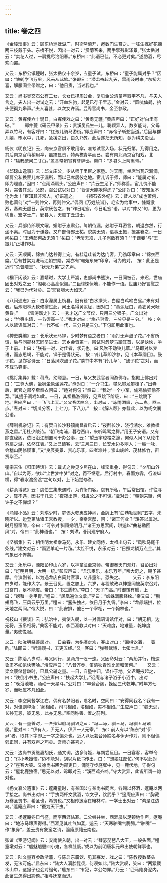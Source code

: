 ```yaml
---
---
---
```

title: 卷之四
---



《金陵琐事》云：顾东桥巡抚湖广，时衙斋菊开，邀数门生赏之。一狂生拣好花摘两三枝戴于头。东桥不悦，因出一对云：“赏菊客来，两手擘残彭泽景。”张太岳对云：“卖花人过，一肩挑尽洛阳春。”东桥曰：“此语已佳，不必更对矣。”遂酌酒，尽欢而罢。

又云：东桥公镇楚时，张太岳仅十余岁，应童子试。东桥曰：“童子能属对乎？”因曰：“雏鹤学飞万里，风云从此始。”张即日：“潜龙奋起九天，雷雨及时来。”东桥大喜，解腰间金带赠之，曰：“他日贵，当过我也。”

又云：尚书吴交石公有二女，长女已择周公金，复见金公清童年器宇不凡，与夫人言之，夫人出一对试之云：“汗血名驹，起足已存千里志。”金对云：“圆吭仙鹤，抬头便彻九皋声。”夫人喜甚，以次女许焉。后周官尚书，金至参政。

又云：黄挥使六十诞日，白挥使戏之曰：“黄耈无疆。”黄应声曰：“正好对‘白圭有砧。’” 　　郑仲夔《研云甲录》云：贵溪吴氏生一儿，聪颖异人，数岁能诗。父母弄以竹马，有客呼曰：“红孩儿骑马游街。”即应声曰：“赤帝子斩蛇当道。”后因与群儿嬉，堕水中，几死，急援之出，良久乃苏。此后遂茫无所知，竟为耕夫没世。

杨仪《明良记》云，向来京官俱不敢用伞，唯考试官入场，状元归第，乃得用之。其后南京官稍稍用伞，虽跻显贵，特两檐青伞而已。尝有南北两京官相戏，北曰：“输我腰间三寸白。”盖言常朝官有牙牌也。南曰：“多君头上两重青。”

《邱琼山逸事》云：邱文庄公，少从师于里宦之家塾。时天雨，坐席当瓦穴漏滴，邱肩公私换宦儿席于漏所，而以己席居彼之地。宦儿诉于师，师曰：“能属对者，即为理直。”因曰：“点雨滴肩头。”公应声曰：“片云生足下。”师称善。宦儿愧不能对，哭告其父。父怒，召公试以对曰：“孰谓犬能欺得虎？”公即对曰：“安知鱼不化为龙！”宦知其非常人，好语遣之。 　　《禇石农外纪》云：昔人以“成也萧何，败也萧何”对“一则仲父，再则仲父。”偶阅《万姓统谱》，毛宏为给事中，慷慨激烈，奏疏无虚日。英宗厌苦之，有“昨日毛宏，今日毛宏”语。以对“仲父”句，更为切当。宏字士广，鄞县人，天顺丁丑进士。

又云：兵部侍郎项文曜，媚附于忠肃公。每朝待漏，必附于耳密言，朝退亦然，行坐不离。时目为于谦妾。又户部侍郎王祐，貌美无须，谄事王振，振甚眷之，一日问祐曰：“王侍郎何故无须？”祐曰：“老爷无须，儿子岂敢有须？”“于谦妾”与“王振儿”正堪作对。

又云：天顺间，锦衣门达甚得上宠。有桂廷珪者为达门客，乃镌印章曰：“锦衣西席。”后有甘棠为洗马江朝宗婿，棠亦有“翰苑东床”印章，可为的对。　按：此正是近时“总督陪堂”、“状元乃弟”之先声。

《桐下闲谈》云：嘉靖时，大学士严嵩，吏部尚书熊浃，一日同被召，来迟，世庙因出对戏之云：“阁老心高高似阁。”二臣惶悚伏地，不能作一语。世庙乃好言慰之云：“我已为代对矣。曰‘天官胆大大如天。”

《八闽通志》云：白水漈属上杭县，旧有题“白水漈头，白屋白鸡啼白昼。”未有对者。后潮阳林大钦修撰过此，问土名得黄泥垅，因对曰：“黄泥垅口，黄衣黄犬吠黄昏。” 　　《雪涛谐史》云：一秀才送广文节仪，只用三分银子。广文出对曰：“竹笋出墙，一节须高一节。”秀才对曰：“梅花逊雪，三分只是三分。”　按：令人以谚语属对云：“一代不如一代，三分只是三分。”下句即用此事也。

《裨史类编》云：长乐状元马铎，少时梦有语之者曰：“雨打无声鼓子花。”不省所谓，后与同郡林志同举进士。志乡会皆第一，殿试时忽梦马踏其首，以是怏怏，争于上前。上曰：“朕有一对，对佳者，状元也。曰‘风吹不动铃儿草。’”马即对以梦语，而志思竭，不能对，铎于是得状元。　按：铃儿草即沙参，见《本草纲目》。鼓子花，见郑谷诗云：“日落风吹鼓子花。”类书中本有“铃儿草”、“鼓子花”之对，而不载马铎事。

《挑灯集异》载：蒋焘，幼聪慧。一日，与父友武官者同游佛寺。指殿上佛出对曰：“三尊大佛，坐狮坐象坐莲花。”焘对曰：“一介书生，攀凤攀龙攀桂子。”出寺后，武官之部卒牵焘衣问曰：“适对何句？”焘曰：“我对‘一个小军，偷鸡偷猫偷芥菜。’”其捷于调戏如此。一日，其祖携游佛殿，见焘跳下阶级，曰：“三跳跳下地。”焘应声曰：“一飞飞上天。”又父客因坐久，出对曰：“冻雨洒窗，东二点，西三点。”焘对曰：“切瓜分客，上七刀，下八刀。”　按：《解人颐》亦载此，以为杨文襄公语。

《薛制机杂记》云：有贺自长沙移镇南昌者启云：“夜醉长沙，晓行湘水，难教樯燕之留。”用杜少陵诗。“朝飞南浦，暮卷西山，来听鸣鸾之舞。”用王子安语。又有除直秘阁，依旧沿江制置司干办公事，云：“望玉宇琼楼之邃，何似人间？从纶巾羽扇之游，依然江表。”又上巳请客，云“三月三日，长安水边多丽人；一觞一咏，会稽山阴修禊事。”又“良辰美景、赏心乐事，四者难并；崇山峻岭、茂林修竹，群贤毕至。”

瞿宗吉佑《归田诗话》云：戴式之尝见夕照在山，峰峦重叠，得句云：“夕阳山外山。”自以为奇，欲以“尘世梦中梦”对之，而不惬意。后行村中，春雨方霁，行潦纵横，得“春水渡旁渡”之句以对，上下始觉匀称。

《耕余博览》云：虞伯生集未遇时，为许衡门客。虞有所私，午后常出馆。许往寻之，辄不遇，因书于几云：“夜夜出游，知虞公之不可谏。”虞对云：“朝朝来聒，何许子之不惮烦？”

《涌幢小品》云：刘珙少时，梦谒大乾惠应神祠，金牌上有“曲巷勒回风”五字，未晓所以。迨登第除诸王宫教授，一夕，帝幸宫邸，问：“诸王何业？”珙答以属对。时月照窗隙，帝曰：“可令对‘斜窗拗明月。’”诸王方思索间，珙遽以“曲巷勒回风”对，帝曰：“此神语也。”　按：刘珙，吾闽建宁府人。

《坚瓠集》云：相传明太祖幸马苑，永乐、建文同侍，太祖出句云：“风吹马尾千条线。”建文对云：“雨洒羊毛一片毡。”太祖不悦，永乐对云：“日照龙鳞万点金。”其气象已不侔矣。

又云：永乐中，溧阳彭印山六岁，以神童征至京师。帝御奉天门观灯，召彭出对曰：“灯明月明，大明一统。”彭应声曰：“君乐臣乐，永乐万年。”帝大奇之，赐予甚厚。今演剧者，以为遇龙店白简封官事，又非童年，恐失之。 　　又云：李东阳四岁时，能作大字。景王召见，置之膝上。六岁，与程敏政以神童同被英宗召对，过宫门，足不能度。帝曰：“书生脚短。”李曰：“天子门高。”时御馐有蟹，上曰：“螃蟹一身甲胄。”程曰：“凤凰遍体文章。”李曰：“蜘蛛满腹经纶。”帝又曰：“鹏翅高飞，压风云乎万里。”程曰：“鳌头独占，依日月于九霄。”李曰：“龙颜端拱，位天地之两间。”帝大悦，曰：“此安排，他日一个宰相，一个翰林也。”

祝枝山《猥谈》云：弘治中，夷使入朝，以一对偶语请馆伴对，曰：“朝无相，边无将，玉帛相将。”典客不能对。李西涯教以对曰：“天难度，地难量，乾坤度量。”夷使悦服。

又云：陆浚明粲善属对。一日会客，为棋酒之欢，客出对曰：“围棋饮酒，一着一酌。”陆即曰：“听漏观书，五更五经。”又一客曰：“弹琴赋诗，七弦七言。”

又云：陈洽八岁时，与父同行，见两舟一迟一速。父因命对云：“两船并行，橹速鲁肃不如帆快樊哙。”洽应声曰：“八音齐奏，笛清狄青难比箫和萧何。” 　　又云：梁文康储髫龄时，已具公辅之量。一日，自塾中归，误仆于地。父迟庵掖起之，曰：“跌倒小书生。”公应声曰：“扶起大学士。”迟庵与诸子浴于小沼中，出对云：“晚浴池塘，涌动一天星斗。”公对曰：“早登台阁，挽回三代乾坤。”时年方七岁，而吐属不凡如此。

又云：李空同督学江右，偶有名梦阳者，唱名时，空同曰：“安得同我名？我有一对，对佳则释汝：‘蔺相如，司马相如，名相如，实不相如。’”生应声曰：“魏无忌，长孙无忌，彼无忌，此亦无忌。”空同称善，置之前列。

又云：有一童善对，一客指知府冯驯语之曰：“冯二马，驯三马，冯驯五马诸侯。”童对曰：“伊有人，尹无人，伊尹一人元宰。”　按：前人有以“陈东”对“伊尹”者，取其下字即上一字之偏旁也。近人以阮芸台师姓名与伊尹作对，则不但偏旁正同，并有双声之巧矣。吾师亦甚喜之。

又云：边尚书贡继妻胡氏，通文词。边多侍姬，与胡尝反目。一日宴客，客举令曰：“讨小老嫂恼。”边不能对，胡以片纸书传出，曰：“‘想娘狂郎忙。’何不以此对之？”座客大笑。又徐尚书晞为郡吏日，偶随守步庭墀中，见一鹿伏地，守得句云：“屋北鹿独宿。”思无以对，晞即对云：“溪西鸡齐啼。”守大赏异，此皆所谓一韵对也。

《杨文襄公遗事》云：邃庵童时，有某国公与某尚书同席，各赐以杯酒，邃庵以两手接之。尚书出对曰：“手执两杯文武酒，饮文乎，饮武乎？”邃庵应声曰：“胸藏万卷圣贤书，希圣也，希贤也。”又相传邃庵在翰林时，一学士出对云：“鸿是江边鸟。”邃庵应声曰：“蚕为天下虫。”

又云：杨邃庵冬日气盛，而李西涯怯寒。二公尝并坐，西涯屡以足顿地作声，邃庵曰：“地冻马蹄声得得。”西涯见其吐气如蒸，遽云：“天寒驴嘴气腾腾。”“驴嘴”一作“象鼻”，盖云贵有象蛮之诮，邃庵原籍云南也。

张谊《宦游记闻》云：安南使入朝，出一对云：“琴瑟琵琶八大王，一般头面。”程篁墩对云：“魑魅魍魉四小鬼，各样肚肠。”或以为前明唐状元皋出使朝鲜事也。

又云：陆文量容参政浙藩，与陈启东震饮，见其寡发，戏之曰：“陈教授数茎头发，无法可施。”启东曰：“陆大人满脸髭须，何须如此。”陆大赏叹，笑曰：“两猿截木山中，这猴子也会对锯句。”启东曰：“有犯，幸公勿罪。”乃云：“匹马陷身泥内，此畜生怎得出蹄题。”相与抚掌而退。